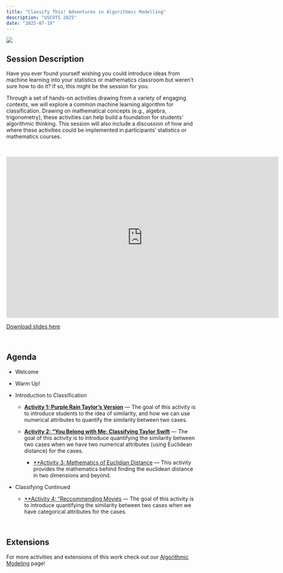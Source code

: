 ```yaml
---
title: "Classify This! Adventures in Algorithmic Modelling"
description: "USCOTS 2025"
date: "2025-07-19"
---
```


![](images/uscots-2025.png) <br />

## Session Description

Have you ever found yourself wishing you could introduce ideas from machine learning into your statistics or mathematics classroom but weren’t sure how to do it? If so, this might be the session for you.

Through a set of hands-on activities drawing from a variety of engaging contexts, we will explore a common machine learning algorithm for classification. Drawing on mathematical concepts (e.g., algebra, trigonometry), these activities can help build a foundation for students’ algorithmic thinking. This session will also include a discussion of how and where these activities could be implemented in participants’ statistics or mathematics courses.

<br />

```{=html}
<iframe src="https://docs.google.com/presentation/d/e/2PACX-1vRBvcOTcmWeBtuWSTbaf21Y1qIghKisCA0cBA9PqqWpCgsjaTxQLXoB20uSTEWFWKTU3RS_I5fHVWXV/pubembed?start=false&loop=false&delayms=3000" frameborder="0" width="720" height="426.753" allowfullscreen="true" mozallowfullscreen="true" webkitallowfullscreen="true"></iframe>
```

[Download slides here](files/uscots25/slides.pdf) <br />

<br />

## Agenda

-   Welcome

-   Warm Up!

-   Introduction to Classification

    -   [**Activity 1: Purple Rain Taylor's Version**](https://docs.google.com/document/d/19pSu9gpzULQSsoSubORnxNahGvgMq1HZIGXRXFp9d-o/edit?usp=sharing) --- The goal of this activity is to introduce students to the idea of similarity, and how we can use numerical attributes to quantify the similarity between two cases.

    -   [**Activity 2: "You Belong with Me: Classifying Taylor Swift**](https://docs.google.com/document/d/1CtQkyKIMl4vQnAc8Qmjsyi2Vcp3i5eBa3uMTUVNAOJk/edit?usp=sharing) --- The goal of this activity is to introduce quantifying the similarity between two cases when we have two numerical attributes (using Euclidean distance) for the cases.

        -   [**Activity 3: Mathematics of Euclidian Distance](https://docs.google.com/document/d/1wNJQ25ICYQJMbz0EJsRQML0Ezd-xoqQuBQWGWEJ-e7c/edit?usp=sharing) --- This activity provides the mathematics behind finding the euclidean distance in two dimensions and beyond.

-   Classifying Continued

    -   [**Activity 4: "Reccommending Movies](https://docs.google.com/document/d/1FxBBuGXPqbgJDo7cFxoUm_1bv0V1cCYOnp6Up6Inxzs/edit?usp=sharing) --- The goal of this activity is to introduce quantifying the similarity between two cases when we have categorical attributes for the cases.

<br />

## Extensions

For more activities and extensions of this work check out our [Algorithmic Modeling](https://laser-umn.github.io/posts/alg-mod.html) page!
